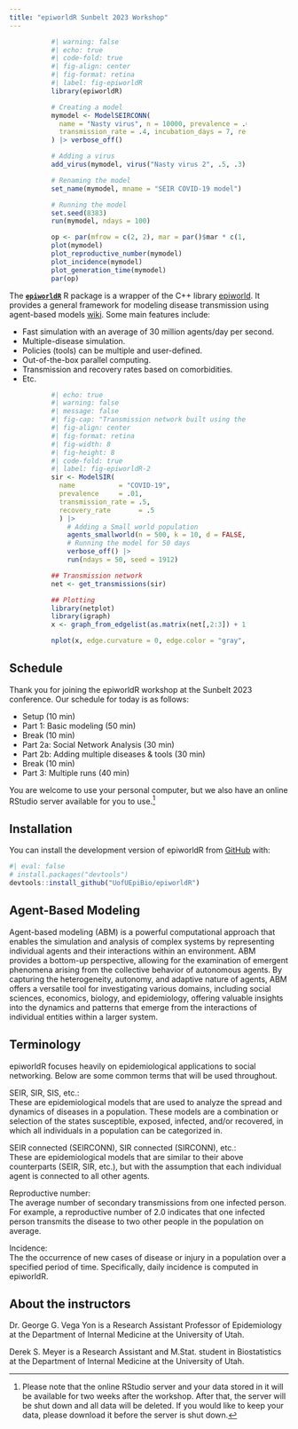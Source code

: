 ```yaml
---
title: "epiworldR Sunbelt 2023 Workshop"
---
```


::: {style="width: 70%;margin:auto;"}
```r
#| warning: false
#| echo: true
#| code-fold: true
#| fig-align: center
#| fig-format: retina
#| label: fig-epiworldR
library(epiworldR)

# Creating a model
mymodel <- ModelSEIRCONN(
  name = "Nasty virus", n = 10000, prevalence = .001, contact_rate = 4,
  transmission_rate = .4, incubation_days = 7, recovery_rate = 1/7
) |> verbose_off() 

# Adding a virus
add_virus(mymodel, virus("Nasty virus 2", .5, .3), proportion = .001)

# Renaming the model
set_name(mymodel, mname = "SEIR COVID-19 model")

# Running the model
set.seed(8383)
run(mymodel, ndays = 100)

op <- par(mfrow = c(2, 2), mar = par()$mar * c(1, 1, 1/2, 0))
plot(mymodel)
plot_reproductive_number(mymodel)
plot_incidence(mymodel)
plot_generation_time(mymodel)
par(op)
```
:::

The [**`epiworldR`**](https://uofuepibio.github.io/epiworldR){target="_blank"} R package is a wrapper of the C++ library [epiworld](https://github.com/UofUEpi/epiworld). It provides a general framework for modeling disease transmission using agent-based models [wiki](https://en.wikipedia.org/w/index.php?title=Agent-based_model&oldid=1153634802). Some main features include:

-   Fast simulation with an average of 30 million agents/day per second.
-   Multiple-disease simulation.
-   Policies (tools) can be multiple and user-defined.
-   Out-of-the-box parallel computing.
-   Transmission and recovery rates based on comorbidities.
-   Etc.

::: {style="width: 70%;margin:auto"}
```r
#| echo: true
#| warning: false
#| message: false
#| fig-cap: "Transmission network built using the netplot R package"
#| fig-align: center
#| fig-format: retina
#| fig-width: 8 
#| fig-height: 8
#| code-fold: true
#| label: fig-epiworldR-2
sir <- ModelSIR(
  name           = "COVID-19",
  prevalence     = .01,
  transmission_rate = .5,
  recovery_rate       = .5
  ) |>
    # Adding a Small world population 
    agents_smallworld(n = 500, k = 10, d = FALSE, p = .01) |>
    # Running the model for 50 days
    verbose_off() |>
    run(ndays = 50, seed = 1912)

## Transmission network
net <- get_transmissions(sir)

## Plotting
library(netplot)
library(igraph)
x <- graph_from_edgelist(as.matrix(net[,2:3]) + 1)

nplot(x, edge.curvature = 0, edge.color = "gray", skip.vertex=TRUE)
```
:::

## Schedule

Thank you for joining the epiworldR workshop at the Sunbelt 2023 conference. Our schedule for today is as follows:

- Setup  (10 min)  
- Part 1: Basic modeling (50 min)
- Break  (10 min)  
- Part 2a: Social Network Analysis (30 min)
- Part 2b: Adding multiple diseases & tools (30 min)
- Break  (10 min)  
- Part 3: Multiple runs (40 min)

You are welcome to use your personal computer, but we also have an online RStudio server available for you to use.[^noteposit]

[^noteposit]: Please note that the online RStudio server and your data stored in it will be available for two weeks after the workshop. After that, the server will be shut down and all data will be deleted. If you would like to keep your data, please download it before the server is shut down.
 
## **Installation**

You can install the development version of epiworldR from [GitHub](https://github.com/UofUEpiBio/epiworldR) with:

```r
#| eval: false
# install.packages("devtools")
devtools::install_github("UofUEpiBio/epiworldR")
```

## Agent-Based Modeling

Agent-based modeling (ABM) is a powerful computational approach that enables the simulation and analysis of complex systems by representing individual agents and their interactions within an environment. ABM provides a bottom-up perspective, allowing for the examination of emergent phenomena arising from the collective behavior of autonomous agents. By capturing the heterogeneity, autonomy, and adaptive nature of agents, ABM offers a versatile tool for investigating various domains, including social sciences, economics, biology, and epidemiology, offering valuable insights into the dynamics and patterns that emerge from the interactions of individual entities within a larger system.

## Terminology

epiworldR focuses heavily on epidemiological applications to social networking. Below are some common terms that will be used throughout.

SEIR, SIR, SIS, etc.:\
These are epidemiological models that are used to analyze the spread and dynamics of diseases in a population. These models are a combination or selection of the states susceptible, exposed, infected, and/or recovered, in which all individuals in a population can be categorized in.

SEIR connected (SEIRCONN), SIR connected (SIRCONN), etc.:\
These are epidemiological models that are similar to their above counterparts (SEIR, SIR, etc.), but with the assumption that each individual agent is connected to all other agents.

Reproductive number:\
The average number of secondary transmissions from one infected person. For example, a reproductive number of 2.0 indicates that one infected person transmits the disease to two other people in the population on average.

Incidence:\
The the occurrence of new cases of disease or injury in a population over a specified period of time. Specifically, daily incidence is computed in epiworldR.

## About the instructors

Dr. George G. Vega Yon is a Research Assistant Professor of Epidemiology at the Department of Internal Medicine at the University of Utah.

Derek S. Meyer is a Research Assistant and M.Stat. student in Biostatistics at the Department of Internal Medicine at the University of Utah.
